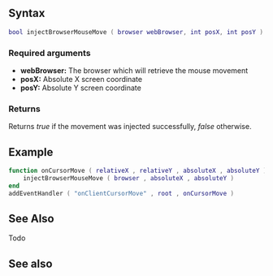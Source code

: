 
{{Client function}}
{{New feature/item|3.0150|1.5||
This function injects a mouse movement.
}}

==Syntax==
<syntaxhighlight lang="lua">
bool injectBrowserMouseMove ( browser webBrowser, int posX, int posY )
</syntaxhighlight>
{{OOP||[[/Element/Browser.md|browser]]:injectMouseMove}}

===Required arguments===
*'''webBrowser:''' The browser which will retrieve the mouse movement
*'''posX:''' Absolute X screen coordinate
*'''posY:''' Absolute Y screen coordinate

===Returns===
Returns ''true'' if the movement was injected successfully, ''false'' otherwise.

==Example==
<syntaxhighlight lang="lua">function onCursorMove ( relativeX , relativeY , absoluteX , absoluteY ) 
	injectBrowserMouseMove ( browser , absoluteX , absoluteY ) 
end 
addEventHandler ( "onClientCursorMove" , root , onCursorMove )</syntaxhighlight>

==See Also==
Todo

==See also==
{{CEF_functions}}